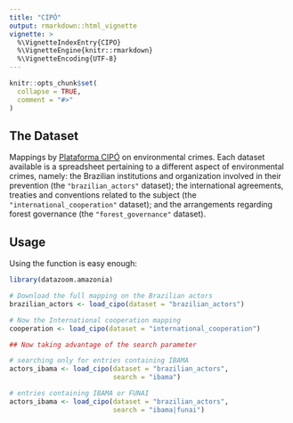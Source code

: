 ```yaml
---
title: "CIPÓ"
output: rmarkdown::html_vignette
vignette: >
  %\VignetteIndexEntry{CIPO}
  %\VignetteEngine{knitr::rmarkdown}
  %\VignetteEncoding{UTF-8}
---
```


```r
knitr::opts_chunk$set(
  collapse = TRUE,
  comment = "#>"
)
```

## The Dataset

Mappings by [Plataforma CIPÓ](https://plataformacipo.org/) on environmental crimes. Each dataset available is a spreadsheet pertaining to a different aspect of environmental crimes, namely: the Brazilian institutions and organization involved in their prevention (the `"brazilian_actors"` dataset); the international agreements, treaties and conventions related to the subject (the `"international_cooperation"` dataset); and the arrangements regarding forest governance (the `"forest_governance"` dataset).

## Usage

Using the function is easy enough:

```r
library(datazoom.amazonia)

# Download the full mapping on the Brazilian actors
brazilian_actors <- load_cipo(dataset = "brazilian_actors")

# Now the International cooperation mapping
cooperation <- load_cipo(dataset = "international_cooperation")

## Now taking advantage of the search parameter

# searching only for entries containing IBAMA
actors_ibama <- load_cipo(dataset = "brazilian_actors",
                          search = "ibama")

# entries containing IBAMA or FUNAI
actors_ibama <- load_cipo(dataset = "brazilian_actors",
                          search = "ibama|funai")
```
